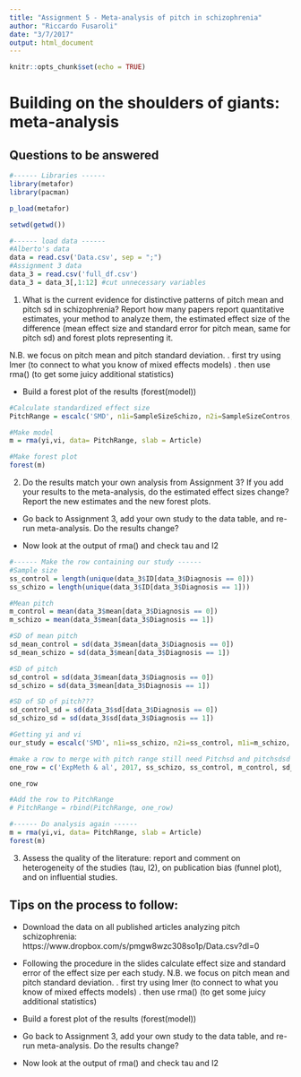 ```yaml
---
title: "Assignment 5 - Meta-analysis of pitch in schizophrenia"
author: "Riccardo Fusaroli"
date: "3/7/2017"
output: html_document
---
```


```r
knitr::opts_chunk$set(echo = TRUE)
```

# Building on the shoulders of giants: meta-analysis

## Questions to be answered
```r
#------ Libraries ------
library(metafor)
library(pacman)

p_load(metafor)

setwd(getwd())

#------ load data ------
#Alberto's data
data = read.csv('Data.csv', sep = ";")
#Assignment 3 data
data_3 = read.csv('full_df.csv')
data_3 = data_3[,1:12] #cut unnecessary variables

```



1. What is the current evidence for distinctive patterns of pitch mean and pitch sd in schizophrenia? Report how many papers report quantitative estimates, your method to analyze them, the estimated effect size of the difference (mean effect size and standard error for pitch mean, same for pitch sd) and forest plots representing it. 

N.B. we focus on pitch mean and pitch standard deviation.
 . first try using lmer (to connect to what you know of mixed effects models)
 . then use rma() (to get some juicy additional statistics)

- Build a forest plot of the results (forest(model))
```r
#Calculate standardized effect size
PitchRange = escalc('SMD', n1i=SampleSizeSchizo, n2i=SampleSizeContros, m1i=PitchMeanSchizo, m2i=PitchMeanControls, sd1i=PitchMeanSchizoSD, sd2i=PitchMeanControlsSD, data = data)

#Make model
m = rma(yi,vi, data= PitchRange, slab = Article)

#Make forest plot
forest(m)

```


2. Do the results match your own analysis from Assignment 3? If you add your results to the meta-analysis, do the estimated effect sizes change? Report the new estimates and the new forest plots.

- Go back to Assignment 3, add your own study to the data table, and re-run meta-analysis. Do the results change?

- Now look at the output of rma() and check tau and I2

```r
#------ Make the row containing our study ------
#Sample size
ss_control = length(unique(data_3$ID[data_3$Diagnosis == 0]))
ss_schizo = length(unique(data_3$ID[data_3$Diagnosis == 1]))

#Mean pitch
m_control = mean(data_3$mean[data_3$Diagnosis == 0])
m_schizo = mean(data_3$mean[data_3$Diagnosis == 1])

#SD of mean pitch
sd_mean_control = sd(data_3$mean[data_3$Diagnosis == 0])
sd_mean_schizo = sd(data_3$mean[data_3$Diagnosis == 1])

#SD of pitch
sd_control = sd(data_3$mean[data_3$Diagnosis == 0])
sd_schizo = sd(data_3$mean[data_3$Diagnosis == 1])

#SD of SD of pitch???
sd_control_sd = sd(data_3$sd[data_3$Diagnosis == 0])
sd_schizo_sd = sd(data_3$sd[data_3$Diagnosis == 1])

#Getting yi and vi
our_study = escalc('SMD', n1i=ss_schizo, n2i=ss_control, m1i=m_schizo, m2i=m_control, sd1i=sd_mean_schizo, sd2i=sd_mean_control, data = data_3)

#make a row to merge with pitch range still need Pitchsd and pitchsdsd for both td and Shcizo (just before yi)
one_row = c('ExpMeth & al', 2017, ss_schizo, ss_control, m_control, sd_mean_control, m_schizo, sd_mean_schizo, sd_control, sd_schizo, sd_control_sd, sd_schizo_sd, our_study$yi[1], our_study$vi[1])

one_row

#Add the row to PitchRange
# PitchRange = rbind(PitchRange, one_row)

#------ Do analysis again ------
m = rma(yi,vi, data= PitchRange, slab = Article)
forest(m)


```


3. Assess the quality of the literature: report and comment on heterogeneity of the studies (tau, I2), on publication bias (funnel plot), and on influential studies.


















## Tips on the process to follow:

- Download the data on all published articles analyzing pitch schizophrenia: https://www.dropbox.com/s/pmgw8wzc308so1p/Data.csv?dl=0
- Following the procedure in the slides calculate effect size and standard error of the effect size per each study. N.B. we focus on pitch mean and pitch standard deviation.
 . first try using lmer (to connect to what you know of mixed effects models)
 . then use rma() (to get some juicy additional statistics)

- Build a forest plot of the results (forest(model))
 
- Go back to Assignment 3, add your own study to the data table, and re-run meta-analysis. Do the results change?

- Now look at the output of rma() and check tau and I2
